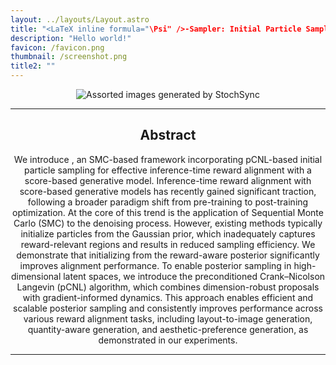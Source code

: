 ```yaml
---
layout: ../layouts/Layout.astro
title: "<LaTeX inline formula="\Psi" />-Sampler: Initial Particle Sampling for SMC-Based Inference-Time Reward Alignment in Score Models"
description: "Hello world!"
favicon: /favicon.png
thumbnail: /screenshot.png
title2: ""
---
```







<Header
  title={frontmatter.title}
  authors={[
    {
      name: "Taehoon Yoon*",
      url: "https://github.com/taehoon-yoon",
      institution: "KAIST",
      notes: [],
    },
    {
      name: "Yunhong Min*",
      url: "https://cactus-save-5ac.notion.site/4020147bcaef4257888b08b0a4ef238d",
      institution: "KAIST",
      notes: [],
    },
    {
      name: "Kyeongmin Yeo*",
      url: "https://32v.github.io/",
      institution: "KAIST",
      notes: [],
    },
    {
      name: "Minhyuk Sung",
      url: "https://mhsung.github.io/",
      institution: "KAIST",
      notes: [],
    },
  ]}
  notes={[
    { symbol: "*", text: "Equal contribution" },
  ]}
  links={[
    {
      name: "Paper",
      url: "https://arxiv.org/pdf/2506.01320",
      icon: "fa-solid:file-pdf",
    },
    {
      name: "arXiv",
      url: "https://arxiv.org/abs/2506.01320",
      icon: "academicons:arxiv",
    },
    {
      name: "Code",
      url: "https://github.com/KAIST-Visual-AI-Group/Psi-Sampler",
      icon: "mdi:github",
    },
  ]}
/>

<Figure caption="Assorted mesh textures and panoramas generated using StochSync, including one in the background (environment map), which is a 360° panorama. StochSync extends the capabilities of image diffusion models trained in square spaces to produce images in arbitrary spaces such as cylinders, spheres, tori, and mesh surfaces.">
  <Image src={teaser} alt="Assorted images generated by StochSync" />
</Figure>

---


## Abstract

We introduce <LaTeX inline formula="$\Psi$-\textsc{Sampler}" />, an SMC-based framework incorporating pCNL-based initial particle sampling for effective inference-time reward alignment with a score-based generative model. Inference-time reward alignment with score-based generative models has recently gained significant traction, following a broader paradigm shift from pre-training to post-training optimization. At the core of this trend is the application of Sequential Monte Carlo (SMC) to the denoising process. However, existing methods typically initialize particles from the Gaussian prior, which inadequately captures reward-relevant regions and results in reduced sampling efficiency. We demonstrate that initializing from the reward-aware posterior significantly improves alignment performance. To enable posterior sampling in high-dimensional latent spaces, we introduce the preconditioned Crank–Nicolson Langevin (pCNL) algorithm, which combines dimension-robust proposals with gradient-informed dynamics. This approach enables efficient and scalable posterior sampling and consistently improves performance across various reward alignment tasks, including layout-to-image generation, quantity-aware generation, and aesthetic-preference generation, as demonstrated in our experiments. 

---


